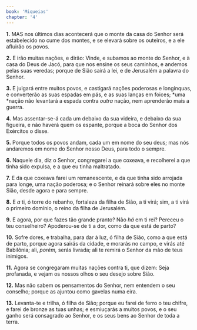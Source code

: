 ```yaml
---
book: 'Miqueias'
chapter: '4'
---
```


**1.** MAS nos últimos dias acontecerá que o monte da casa do Senhor será estabelecido no cume dos montes, e se elevará sobre os outeiros, e a ele afluirão os povos.

**2.** E irão muitas nações, e dirão: Vinde, e subamos ao monte do Senhor, e à casa do Deus de Jacó, para que nos ensine os seus caminhos, e andemos pelas suas veredas; porque de Sião sairá a lei, e de Jerusalém a palavra do Senhor.

**3.** E julgará entre muitos povos, e castigará nações poderosas e longínquas, e converterão as suas espadas em pás, e as suas lanças em foices; *uma *nação não levantará a espada contra *outra* nação, nem aprenderão mais a guerra.

**4.** Mas assentar-se-á cada um debaixo da sua videira, e debaixo da sua figueira, e não haverá quem os espante, porque a boca do Senhor dos Exércitos o disse.

**5.** Porque todos os povos andam, cada um em nome do seu deus; mas nós andaremos em nome do Senhor nosso Deus, para todo o sempre.

**6.** Naquele dia, diz o Senhor, congregarei a que coxeava, e recolherei a que tinha sido expulsa, e a que eu tinha maltratado.

**7.** E da que coxeava farei um remanescente, e da que tinha sido arrojada para longe, uma nação poderosa; e o Senhor reinará sobre eles no monte Sião, desde agora e para sempre.

**8.** E *a* ti, ó torre do rebanho, fortaleza da filha de Sião, a ti virá; sim, a ti virá o primeiro domínio, o reino da filha de Jerusalém.

**9.** E agora, por que fazes tão grande pranto? Não *há* em ti rei? Pereceu o teu conselheiro? Apoderou-se de ti a dor, como da que está de parto?

**10.** Sofre dores, e trabalha, para dar à luz, ó filha de Sião, como a que está de parto, porque agora sairás da cidade, e morarás no campo, e virás até Babilônia; ali, *porém,* serás livrada; ali te remirá o Senhor da mão de teus inimigos.

**11.** Agora se congregaram muitas nações contra ti, que dizem: Seja profanada, e vejam os nossos olhos o seu desejo sobre Sião.

**12.** Mas não sabem os pensamentos do Senhor, nem entendem o seu conselho; porque as ajuntou como gavelas numa eira.

**13.** Levanta-te e trilha, ó filha de Sião; porque eu farei de ferro o teu chifre, e farei de bronze as tuas unhas; e esmiuçarás a muitos povos, e o seu ganho será consagrado ao Senhor, e os seus bens ao Senhor de toda a terra.